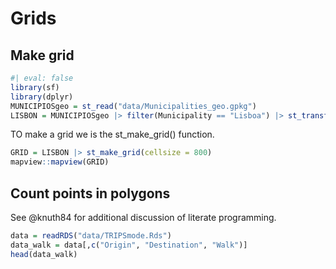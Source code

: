 # Grids

## Make grid

```r
#| eval: false
library(sf)
library(dplyr)
MUNICIPIOSgeo = st_read("data/Municipalities_geo.gpkg")
LISBON = MUNICIPIOSgeo |> filter(Municipality == "Lisboa") |> st_transform(crs = 3857)
```

TO make a grid we is the st_make_grid() function.

```r
GRID = LISBON |> st_make_grid(cellsize = 800)
mapview::mapview(GRID)
```

## Count points in polygons

See @knuth84 for additional discussion of literate programming.

```r
data = readRDS("data/TRIPSmode.Rds")
data_walk = data[,c("Origin", "Destination", "Walk")]
head(data_walk)
```
